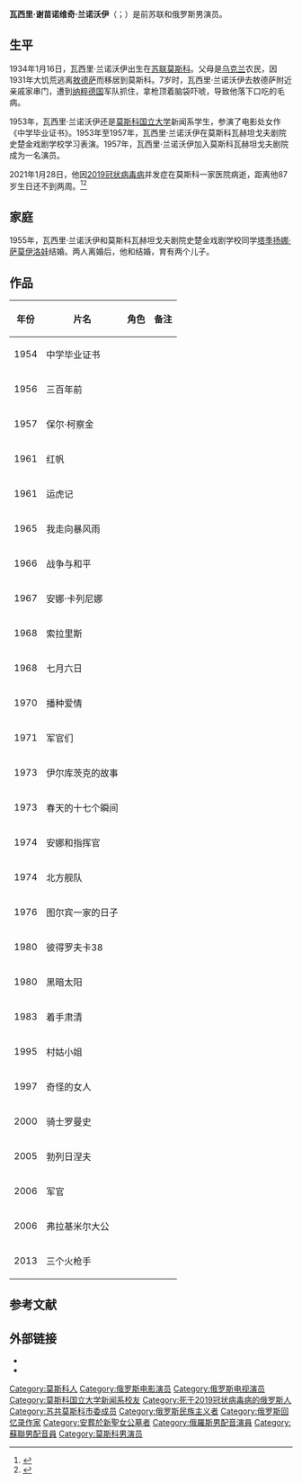 {{藝人
| 图片     = Vasily Lanovoy (2016-06-09).jpg
| 图片简介 = 瓦西里·兰诺沃伊，2016年
| 姓名     = 瓦西里·兰诺沃伊
| 类型     = 男演员
| 原名     = 
| 英文名   = <!--  {{lang|en| }}  -->
| 綽號     = 
| 国籍     = {{RUS}}
| 出生日期 = {{birth date|1934|01|16|df=yes}}
| 出生地点 = [[苏联|苏联]][[莫斯科|莫斯科]]
| 逝世日期 = {{death date and age|2021|1|28|1934|1|16|df=y}}
| 逝世地点 = 俄罗斯莫斯科
| 职业     = 演员
| 语言     = 俄语
| 母校     = 莫斯科大学
| 宗教信仰 = 
| 配偶     = <!--  {{marriage|姓名||}}  -->
| 儿女     = 
| 父母     = 
| 活跃年代 = 1954年－2021年
| 代表作   = 
| 经纪公司 = 
| 奖项     = {{{!}} style="background: transparent"
{{!}} {{俄罗斯联邦劳动英雄}}
{{!}}}
{{{!}} style="background: transparent"
{{!}} {{三级祖国功勋勋章}}{{!!}}{{四级祖国功勋勋章}}
{{!}}}
{{{!}} style="background: transparent"
{{!}} {{亚历山大·涅夫斯基勋章 (俄罗斯联邦)}} {{!!}} {{荣誉勋章 (俄罗斯联邦)}} {{!!}} {{各族人民友谊勋章}}
{{!}}}
{{{!}} style="background: transparent"
{{!}} {{苏联人民艺术家}} {{苏俄人民艺术家}} {{苏俄功勋艺术家}} {{列宁奖}}
{{!}}}
| 网站     = 
| IMDb     = 
}}
'''瓦西里·谢苗诺维奇·兰诺沃伊'''（{{lang-ru|Василий Семёнович Лановой}}；{{bd|1934年|1月16日|2021年|1月28日|catIdx=Lanovoy}}）是前苏联和俄罗斯男演员。

==生平==
1934年1月16日，瓦西里·兰诺沃伊出生在[[苏联|苏联]][[莫斯科|莫斯科]]。父母是[[乌克兰|乌克兰]]农民，因1931年大饥荒逃离[[敖德薩|敖德萨]]而移居到莫斯科。7岁时，瓦西里·兰诺沃伊去敖德萨附近亲戚家串门，遭到[[納粹德國|纳粹德国]]军队抓住，拿枪顶着脑袋吓唬，导致他落下口吃的毛病。

1953年，瓦西里·兰诺沃伊还是[[莫斯科国立大学|莫斯科国立大学]]新闻系学生，参演了电影处女作《中学毕业证书》。1953年至1957年，瓦西里·兰诺沃伊在莫斯科瓦赫坦戈夫剧院史楚金戏剧学校学习表演。1957年，瓦西里·兰诺沃伊加入莫斯科瓦赫坦戈夫剧院成为一名演员。

2021年1月28日，他因[[2019冠状病毒病|2019冠状病毒病]]并发症在莫斯科一家医院病逝，距离他87岁生日还不到两周。<ref>{{cite news|url = https://www.rbc.ru/society/28/01/2021/601323079a794700b25eaa4c|title = Умер Василий Лановой|language = ru|date = 2021-01-28|accessdate = 2021-01-29|work = RBC|archive-date = 2021-01-28|archive-url = https://web.archive.org/web/20210128210055/https://www.rbc.ru/society/28/01/2021/601323079a794700b25eaa4c|dead-url = no}}</ref><ref>{{cite web |title=俄罗斯著名演员兰诺沃伊感染新冠病毒去世，享年87岁 |url=https://www.thepaper.cn/newsDetail_forward_10990644 |publisher=[[澎湃新闻|澎湃新闻]] |date=2021-01-29}}</ref>

==家庭==
1955年，瓦西里·兰诺沃伊和莫斯科瓦赫坦戈夫剧院史楚金戏剧学校同学[[塔季扬娜·萨莫伊洛娃|塔季扬娜·萨莫伊洛娃]]结婚。两人离婚后，他和{{Link-en|伊琳娜·库普琴科|Irina Kupchenko}}结婚，育有两个儿子。

==作品==
{| class="wikitable"
|-
! 年份 !! 片名 !! 角色 !! 备注
|-
| 1954 || 中学毕业证书 ||  ||
|-
| 1956 || 三百年前 ||  ||
|-
| 1957 || 保尔·柯察金 ||  ||
|-
| 1961 || 红帆 ||  ||
|-
| 1961 || 运虎记 ||  ||
|-
| 1965 || 我走向暴风雨 ||  ||
|-
| 1966 || 战争与和平 ||  ||
|-
| 1967 || 安娜·卡列尼娜 ||  ||
|-
| 1968 || 索拉里斯 ||  ||
|-
| 1968 || 七月六日 ||  ||
|-
| 1970 || 播种爱情 ||  ||
|-
| 1971 || 军官们 ||  ||
|-
| 1973 || 伊尔库茨克的故事 ||  ||
|-
| 1973 || 春天的十七个瞬间 ||  ||
|-
| 1974 || 安娜和指挥官 ||  ||
|-
| 1974 || 北方舰队 ||  ||
|-
| 1976 || 图尔宾一家的日子 ||  ||
|-
| 1980 || 彼得罗夫卡38 ||  ||
|-
| 1980 || 黑暗太阳 ||  ||
|-
| 1983 || 着手肃清 ||  ||
|-
| 1995 || 村姑小姐 ||  ||
|-
| 1997 || 奇怪的女人 ||  ||
|-
| 2000 || 骑士罗曼史 ||  ||
|-
| 2005 || 勃列日涅夫 ||  ||
|-
| 2006 || 军官 ||  ||
|-
| 2006 || 弗拉基米尔大公 ||  ||
|-
| 2013 || 三个火枪手 ||  ||
|}

==参考文献==
{{reflist}}

==外部链接==
{{Commons category|Vasily Lanovoy}}
*{{Douban people|1016932}}
*{{IMDb name|0487025}}
{{Authority control}}
{{DEFAULTSORT:Lanovoy, Vasily}}
[[Category:莫斯科人|Category:莫斯科人]]
[[Category:俄罗斯电影演员|Category:俄罗斯电影演员]]
[[Category:俄罗斯电视演员|Category:俄罗斯电视演员]]
[[Category:莫斯科国立大学新闻系校友|Category:莫斯科国立大学新闻系校友]]
[[Category:死于2019冠状病毒病的俄罗斯人|Category:死于2019冠状病毒病的俄罗斯人]]
[[Category:苏共莫斯科市委成员|Category:苏共莫斯科市委成员]]
[[Category:俄罗斯民族主义者|Category:俄罗斯民族主义者]]
[[Category:俄罗斯回忆录作家|Category:俄罗斯回忆录作家]]
[[Category:安葬於新聖女公墓者|Category:安葬於新聖女公墓者]]
[[Category:俄羅斯男配音演員|Category:俄羅斯男配音演員]]
[[Category:蘇聯男配音員|Category:蘇聯男配音員]]
[[Category:莫斯科男演员|Category:莫斯科男演员]]